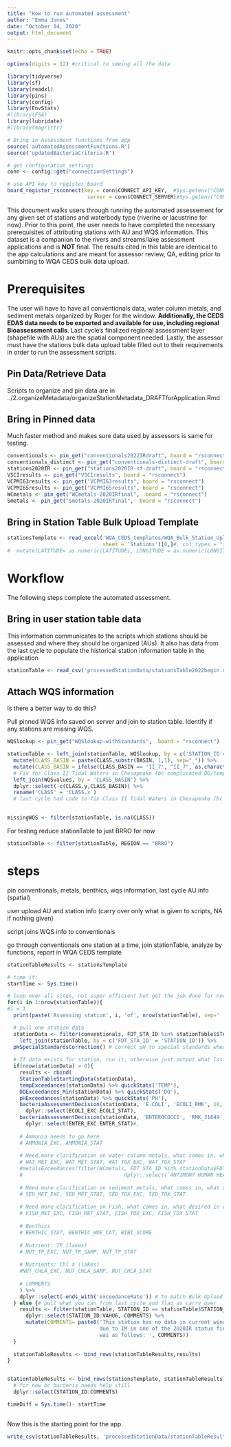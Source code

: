 ```yaml
---
title: "How to run automated assessment"
author: "Emma Jones"
date: "October 14, 2020"
output: html_document
---
```


```r
knitr::opts_chunk$set(echo = TRUE)

options(digits = 12) #critical to seeing all the data

library(tidyverse)
library(sf)
library(readxl)
library(pins)
library(config)
library(EnvStats)
#library(FSA)
library(lubridate)
#library(magrittr)

# Bring in Assessment functions from app
source('automatedAssessmentFunctions.R')
source('updatedBacteriaCriteria.R')

# get configuration settings
conn <- config::get("connectionSettings")

# use API key to register board
board_register_rsconnect(key = conn$CONNECT_API_KEY,  #Sys.getenv("CONNECT_API_KEY"),
                          server = conn$CONNECT_SERVER)#Sys.getenv("CONNECT_SERVER"))

```

This document walks users through running the automated assessement for any given set of stations and waterbody type (riverine or lacustrine for now). Prior to this point, the user needs to have completed the necessary prerequisites of attributing stations with AU and WQS information. This dataset is a companion to the rivers and streams/lake assessment applications and is **NOT** final. The results cited in this table are identical to the app calculations and are meant for assessor review, QA, editing prior to sumbitting to WQA CEDS bulk data upload.

# Prerequisites
The user will have to have all conventionals data, water column metals, and sediment metals organized by Roger for the window. **Additionally, the CEDS EDAS data needs to be exported and available for use, including regional Bioassessment calls**. Last cycle's finalized regional assessment layer (shapefile with AUs) are the spatial component needed. Lastly, the assessor must have the stations bulk data upload table filled out to their requirements in order to run the assessment scripts. 

## Pin Data/Retrieve Data

Scripts to organize and pin data are in ../2.organizeMetadata/organizeStationMetadata_DRAFTforApplication.Rmd 

## Bring in Pinned data

Much faster method and makes sure data used by assessors is same for testing.

```r
conventionals <- pin_get("conventionals2022IRdraft", board = "rsconnect")
conventionals_distinct <- pin_get("conventionals-distinct-draft", board = "rsconnect")
stations2020IR <- pin_get("stations2020IR-sf-draft", board = "rsconnect")
VSCIresults <- pin_get("VSCIresults", board = "rsconnect")
VCPMI63results <- pin_get("VCPMI63results", board = "rsconnect")
VCPMI65results <- pin_get("VCPMI65results", board = "rsconnect")
WCmetals <- pin_get("WCmetals-2020IRfinal",  board = "rsconnect")
Smetals <- pin_get("Smetals-2020IRfinal",  board = "rsconnect")
```

## Bring in Station Table Bulk Upload Template

```r
stationsTemplate <- read_excel('WQA_CEDS_templates/WQA_Bulk_Station_Upload (3).xlsx', 
                               sheet = 'Stations')[0,]#, col_types = "text")[0,] %>%  # just want structure and not the draft data, force everything to character for now
#  mutate(LATITUDE= as.numeric(LATITUDE), LONGITUDE = as.numeric(LONGITUDE))

```



# Workflow

The following steps complete the automated assessment.

## Bring in user station table data

This information communicates to the scripts which stations should be assessed and where they should be organized (AUs). It also has data from the last cycle to populate the historical station information table in the application

```r
stationTable <- read_csv('processedStationData/stationsTable2022begin.csv') 
```

## Attach WQS information

Is there a better way to do this?

Pull pinned WQS info saved on server and join to station table. Identify if any stations are missing WQS. 

```r
WQSlookup <- pin_get("WQSlookup-withStandards",  board = "rsconnect")

stationTable <- left_join(stationTable, WQSlookup, by = c('STATION_ID'='StationID')) %>%
  mutate(CLASS_BASIN = paste(CLASS,substr(BASIN, 1,1), sep="_")) %>%
  mutate(CLASS_BASIN = ifelse(CLASS_BASIN == 'II_7', "II_7", as.character(CLASS))) %>%
  # Fix for Class II Tidal Waters in Chesapeake (bc complicated DO/temp/etc standard)
  left_join(WQSvalues, by = 'CLASS_BASIN') %>%
  dplyr::select(-c(CLASS.y,CLASS_BASIN)) %>%
  rename('CLASS' = 'CLASS.x') 
  # last cycle had code to fix Class II Tidal Waters in Chesapeake (bc complicated DO/temp/etc standard) but not sure if necessary
  

missingWQS <- filter(stationTable, is.na(CLASS))
```





For testing reduce stationTable to just BRRO for now

```r
stationTable <- filter(stationTable, REGION == "BRRO")
```


# steps

pin conventionals, metals, benthics, wqs information, last cycle AU info (spatial)

user upload AU and station info (carry over only what is given to scripts, NA if nothing given)

script joins WQS info to conventionals

go through conventionals one station at a time, join stationTable, analyze by functions, report in WQA CEDS template


```r
stationTableResults <- stationsTemplate

# time it:
startTime <- Sys.time()

# loop over all sites, not super efficient but get the job done for now
for(i in 1:nrow(stationTable)){
#i = 1
  print(paste('Assessing station', i, 'of', nrow(stationTable), sep=' '))

  # pull one station data
  stationData <- filter(conventionals, FDT_STA_ID %in% stationTable$STATION_ID[i]) %>%
    left_join(stationTable, by = c('FDT_STA_ID' = 'STATION_ID')) %>%
  pHSpecialStandardsCorrection() # correct pH to special standards where necessary
  
  # If data exists for station, run it, otherwise just output what last cycle said and comment
  if(nrow(stationData) > 0){
    results <- cbind(
    StationTableStartingData(stationData),
    tempExceedances(stationData) %>% quickStats('TEMP'),
    DOExceedances_Min(stationData) %>% quickStats('DO'), 
    pHExceedances(stationData) %>% quickStats('PH'),
    bacteriaAssessmentDecision(stationData, 'E.COLI', 'ECOLI_RMK', 10, 410, 126) %>%
      dplyr::select(ECOLI_EXC:ECOLI_STAT),
    bacteriaAssessmentDecision(stationData, 'ENTEROCOCCI', 'RMK_31649', 10, 130, 35) %>%
      dplyr::select(ENTER_EXC:ENTER_STAT)#,
    
    # Ammonia needs to go here
    # AMMONIA_EXC, AMMONIA_STAT
    
    # Need more clarification on water column metals, what comes in, what desired in columns
    # WAT_MET_EXC, WAT_MET_STAT, WAT_TOX_EXC, WAT_TOX_STAT
    #metalsExceedances(filter(WCmetals, FDT_STA_ID %in% stationData$FDT_STA_ID) %>% 
    #                                 dplyr::select(`ANTIMONY HUMAN HEALTH PWS`:`ZINC ALL OTHER SURFACE WATERS`), 'WAT_MET'),
    
    # Need more clarification on sediment metals, what comes in, what desired in columns
    # SED_MET_EXC, SED_MET_STAT, SED_TOX_EXC, SED_TOX_STAT
    
    # Need more clarification on Fish, what comes in, what desired in columns
    # FISH_MET_EXC, FISH_MET_STAT, FISH_TOX_EXC, FISH_TOX_STAT
    
    # Benthics 
    # BENTHIC_STAT, BENTHIC_WOE_CAT, BIBI_SCORE
    
    # Nutrient: TP (lakes)
    # NUT_TP_EXC, NUT_TP_SAMP, NUT_TP_STAT
    
    # Nutrients: Chl a (lakes)
    #NUT_CHLA_EXC, NUT_CHLA_SAMP, NUT_CHLA_STAT
    
    # COMMENTS
    ) %>%
    dplyr::select(-ends_with('exceedanceRate')) # to match Bulk Upload template but helpful to keep visible til now for testing
  } else {# pull what you can from last cycle and flag as carry over
    results <- filter(stationTable, STATION_ID == stationTable$STATION_ID[i]) %>%
      dplyr::select(STATION_ID:VAHU6, COMMENTS) %>%
      mutate(COMMENTS= paste0('This station has no data in current window but was carried over 
                              due to IM in one of the 2020IR status fields. The 2020 comment 
                              was as follows: ', COMMENTS))
  }
  
  stationTableResults <- bind_rows(stationTableResults,results)
}


stationTableResults <- bind_rows(stationsTemplate, stationTableResults) %>%
  # for now bc bacteria needs help still
  dplyr::select(STATION_ID:COMMENTS)

timeDiff = Sys.time()- startTime
  
```


Now this is the starting point for the app.

```r
write_csv(stationTableResults, 'processedStationData/stationTableResults.csv')
```


